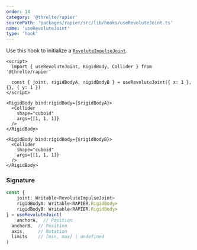 ```yaml
---
order: 14
category: '@threlte/rapier'
sourcePath: 'packages/rapier/src/lib/hooks/useRevoluteJoint.ts'
name: 'useRevoluteJoint'
type: 'hook'
---
```


Use this hook to initialize a [`RevoluteImpulseJoint`](https://rapier.rs/docs/user_guides/javascript/joints#revolute-joint).

```svelte
<script>
  import { useRevoluteJoint, RigidBody, Collider } from '@threlte/rapier'

  const { joint, rigidBodyA, rigidBodyB } = useRevoluteJoint({ x: 1 }, {}, { y: 1 })
</script>

<RigidBody bind:rigidBody={$rigidBodyA}>
  <Collider
    shape="cuboid"
    args={[1, 1, 1]}
  />
</RigidBody>

<RigidBody bind:rigidBody={$rigidBodyB}>
  <Collider
    shape="cuboid"
    args={[1, 1, 1]}
  />
</RigidBody>
```

### Signature

```ts
const {
	joint: Writable<RevoluteImpulseJoint>
	rigidBodyA: Writable<RAPIER.RigidBody>
	rigidBodyB: Writable<RAPIER.RigidBody>
} = useRevoluteJoint(
	anchorA,  // Position
  anchorB,  // Position
  axis,     // Rotation
  limits    // [min, max] | undefined
)
```
